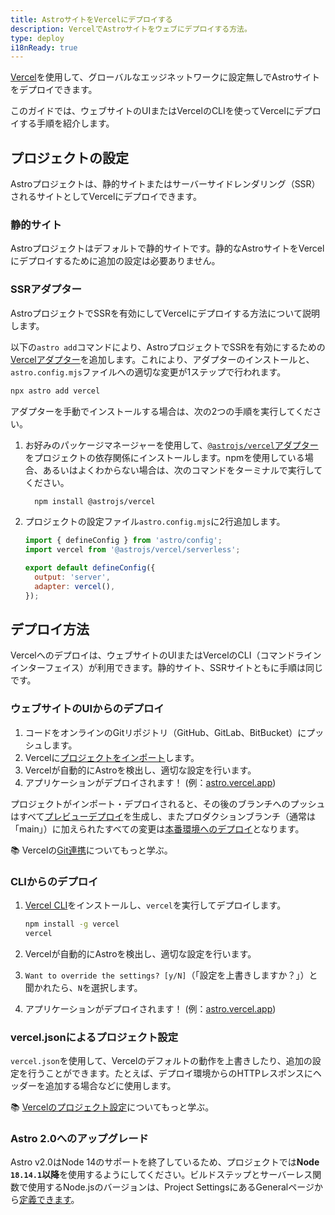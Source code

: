```yaml
---
title: AstroサイトをVercelにデプロイする
description: VercelでAstroサイトをウェブにデプロイする方法。
type: deploy
i18nReady: true
---
```


[Vercel](http://vercel.com/)を使用して、グローバルなエッジネットワークに設定無しでAstroサイトをデプロイできます。

このガイドでは、ウェブサイトのUIまたはVercelのCLIを使ってVercelにデプロイする手順を紹介します。

## プロジェクトの設定

Astroプロジェクトは、静的サイトまたはサーバーサイドレンダリング（SSR）されるサイトとしてVercelにデプロイできます。

### 静的サイト

Astroプロジェクトはデフォルトで静的サイトです。静的なAstroサイトをVercelにデプロイするために追加の設定は必要ありません。

### SSRアダプター

AstroプロジェクトでSSRを有効にしてVercelにデプロイする方法について説明します。

以下の`astro add`コマンドにより、AstroプロジェクトでSSRを有効にするための[Vercelアダプター](/ja/guides/integrations-guide/vercel/)を追加します。これにより、アダプターのインストールと、`astro.config.mjs`ファイルへの適切な変更が1ステップで行われます。

```bash
npx astro add vercel
```

アダプターを手動でインストールする場合は、次の2つの手順を実行してください。

1. お好みのパッケージマネージャーを使用して、[`@astrojs/vercel`アダプター](/ja/guides/integrations-guide/vercel/)をプロジェクトの依存関係にインストールします。npmを使用している場合、あるいはよくわからない場合は、次のコマンドをターミナルで実行してください。

    ```bash
      npm install @astrojs/vercel
    ```

1. プロジェクトの設定ファイル`astro.config.mjs`に2行追加します。

    ```js title="astro.config.mjs" ins={2, 5-6}
    import { defineConfig } from 'astro/config';
    import vercel from '@astrojs/vercel/serverless';

    export default defineConfig({
      output: 'server',
      adapter: vercel(),
    });
    ```

## デプロイ方法

Vercelへのデプロイは、ウェブサイトのUIまたはVercelのCLI（コマンドラインインターフェイス）が利用できます。静的サイト、SSRサイトともに手順は同じです。

### ウェブサイトのUIからのデプロイ

1. コードをオンラインのGitリポジトリ（GitHub、GitLab、BitBucket）にプッシュします。
2. Vercelに[プロジェクトをインポート](https://vercel.com/new)します。
3. Vercelが自動的にAstroを検出し、適切な設定を行います。
4. アプリケーションがデプロイされます！ (例：[astro.vercel.app](https://astro.vercel.app/))

プロジェクトがインポート・デプロイされると、その後のブランチへのプッシュはすべて[プレビューデプロイ](https://vercel.com/docs/concepts/deployments/preview-deployments)を生成し、またプロダクションブランチ（通常は「main」）に加えられたすべての変更は[本番環境へのデプロイ](https://vercel.com/docs/concepts/deployments/environments#production)となります。

📚 Vercelの[Git連携](https://vercel.com/docs/concepts/git)についてもっと学ぶ。


### CLIからのデプロイ

1. [Vercel CLI](https://vercel.com/cli)をインストールし、`vercel`を実行してデプロイします。

    ```bash
    npm install -g vercel
    vercel
    ```

2. Vercelが自動的にAstroを検出し、適切な設定を行います。
3. `Want to override the settings? [y/N]`（「設定を上書きしますか？」）と聞かれたら、`N`を選択します。
4. アプリケーションがデプロイされます！ (例：[astro.vercel.app](https://astro.vercel.app/))


### vercel.jsonによるプロジェクト設定

`vercel.json`を使用して、Vercelのデフォルトの動作を上書きしたり、追加の設定を行うことができます。たとえば、デプロイ環境からのHTTPレスポンスにヘッダーを追加する場合などに使用します。

📚 [Vercelのプロジェクト設定](https://vercel.com/docs/project-configuration)についてもっと学ぶ。

### Astro 2.0へのアップグレード

Astro v2.0はNode 14のサポートを終了しているため、プロジェクトでは**Node `18.14.1`以降**を使用するようにしてください。ビルドステップとサーバーレス関数で使用するNode.jsのバージョンは、Project SettingsにあるGeneralページから[定義できます](https://vercel.com/changelog/node-js-version-now-customizable-in-the-project-settings)。
